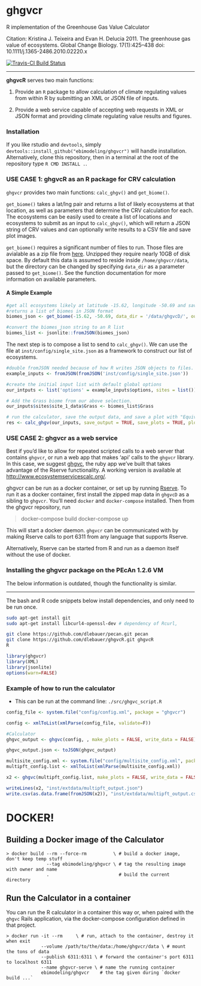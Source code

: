 ghgvcr
======

R implementation of the Greenhouse Gas Value Calculator

Citation: Kristina J. Teixeira and Evan H. Delucia 2011. The greenhouse gas value of ecosystems. Global Change Biology. 17(1):425–438 doi: 10.1111/j.1365-2486.2010.02220.x

[![Travis-CI Build Status](https://travis-ci.org/ebimodeling/ghgvcR.svg?branch=master)](https://travis-ci.org/ebimodeling/ghgvcR)

-------

**ghgvcR** serves two main functions:

1. Provide an `R` package to allow calculation of climate regulating values from within R by submitting an XML or JSON file of inputs.

2. Provide a web service capable of accepting web requests in XML or JSON format and providing climate regulating value results and figures.

### Installation

If you like rstudio and `devtools`, simply `devtools::install_github("ebimodeling/ghgvcr")` will handle installation. Alternatively, clone this repository, then in a terminal at the root of the repository type `R CMD INSTALL .`. 


### USE CASE 1: ghgvcR as an R package for CRV calculation

`ghgvcr` provides two main functions: `calc_ghgv()` and `get_biome()`.

`get_biome()` takes a lat/lng pair and returns a list of likely ecosystems at that location, as well as parameters that determine the CRV calculation for each. The ecosystems can be easily used to create a list of locations and ecosystems to submit as an input to `calc_ghgv()`, which will return a JSON string of CRV values and can optionally write results to a CSV file and save plot images.

`get_biome()` requires a significant number of files to run. Those files are avialable as a zip file from [here](TODO: paste link). Unzipped they require nearly 10GB of disk space. By default this data is assumed to reside inside `/home/ghgvcr/data`, but the directory can be changed by specifying `data_dir` as a parameter passed to `get_biome()`. See the function documentation for more information on available parameters.

#### A Simple Example

``` r
#get all ecosystems likely at latitude -15.62, longitude -50.69 and save them in a file named 'biome.csv'
#returns a list of biomes in JSON format
biomes_json <- get_biome(-15.62, -50.69, data_dir = '/data/ghgvcD/', output_filename = 'biome.csv', save_output = TRUE)

#convert the biomes_json string to an R list
biomes_list <- jsonlite::fromJSON(biomes_json)
```

The next step is to compose a list to send to `calc_ghgv()`. We can use the file at `inst/config/single_site.json` as a framework to construct our list of ecosystems.

``` r
#double fromJSON needed because of how R writes JSON objects to files.
example_inputs <- fromJSON(fromJSON('inst/config/single_site.json'))

#create the initial input list with default global options
our_intputs <- list('options' = example_inputs$options, sites = list())

# Add the Grass biome from our above selection.
our_inputs$sites$site_1_data$Grass <- biomes_list$Grass

# run the calculator, save the output data, and save a plot with "Equivalent miles driven in an average-sized car" as units.
res <- calc_ghgv(our_inputs, save_output = TRUE, save_plots = TRUE, plot_units = "mi")
```

### USE CASE 2: ghgvcr as a web service

Best if you'd like to allow for repeated scripted calls to a web server that contains `ghgvcr`, or run a web app that makes 'api' calls to the `ghgvcr` library. In this case, we suggest [ghgvc](https://github.com/rubyforgood/ghgvc), the ruby app we've built that takes advantage of the Rserve functionality. A working version is available at [http://www.ecosystemservicescalc.org/](http://www.ecosystemservicescalc.org/).

ghgvcr can be run as a docker container, or set up by running [Rserve](https://www.rforge.net/Rserve/). To run it as a docker container, first install the zipped map data in `ghgvcD` as a sibling to `ghgvcr`. You'll need `docker` and `docker-compose` installed. Then from the ghgvcr repository, run

> docker-compose build
> docker-compose up

This will start a docker daemon. `ghgvcr` can be communicated with by making Rserve calls to port 6311 from any language that supports Rserve.

Alternatively, Rserve can be started from R and run as a daemon itself without the use of docker.

### Installing the ghgvcr package on the PEcAn 1.2.6 VM

The below information is outdated, though the functionality is similar.

------

The bash and R code snippets below install dependencies, and only need to be run once.

```sh
sudo apt-get install git
sudo apt-get install libcurl4-openssl-dev # dependency of Rcurl,

git clone https://github.com/dlebauer/pecan.git pecan
git clone https://github.com/dlebauer/ghgvcR.git ghgvcR
R
```

```r
library(ghgvcr)
library(XML)
library(jsonlite)
options(warn=FALSE)

```

### Example of how to run the calculator

* This can be run at the command line: `./src/ghgvc_script.R`

```r

config_file <- system.file("config/config.xml", package = "ghgvcr")

config <- xmlToList(xmlParse(config_file, validate=F))  

#Calculator
ghgvc_output <- ghgvc(config, , make_plots = FALSE, write_data = FALSE)

ghgvc_output.json <- toJSON(ghgvc_output)


```

```r
multisite_config.xml <- system.file("config/multisite_config.xml", package = "ghgvcr")
multipft_config.list <- xmlToList(xmlParse(multisite_config.xml))

x2 <- ghgvc(multipft_config.list, make_plots = FALSE, write_data = FALSE)

writeLines(x2, "inst/extdata/multipft_output.json")
write.csv(as.data.frame(fromJSON(x2)), "inst/extdata/multipft_output.csv")

```

# DOCKER!

## Building a Docker image of the Calculator

```
> docker build --rm --force-rm          \ # build a docker image, don't keep temp stuff
               --tag ebimodeling/ghgvcr \ # tag the resulting image with owner and name
               .                          # build the current directory
```

## Run the Calculator in a container

You can run the R calculator in a container this way or, when paired with the
`ghgvc` Rails application, via the docker-compose configuration defined in that
project.

```
> docker run -it --rm     \ # run, attach to the container, destroy it when exit
             --volume /path/to/the/data:/home/ghgvcr/data \ # mount the tons of data
             --publish 6311:6311 \ # forward the container's port 6311 to localhost 6311
             --name ghgvcr-serve \ # name the running container
             ebimodeling/ghgvcr    # the tag given during `docker build ...`
```
